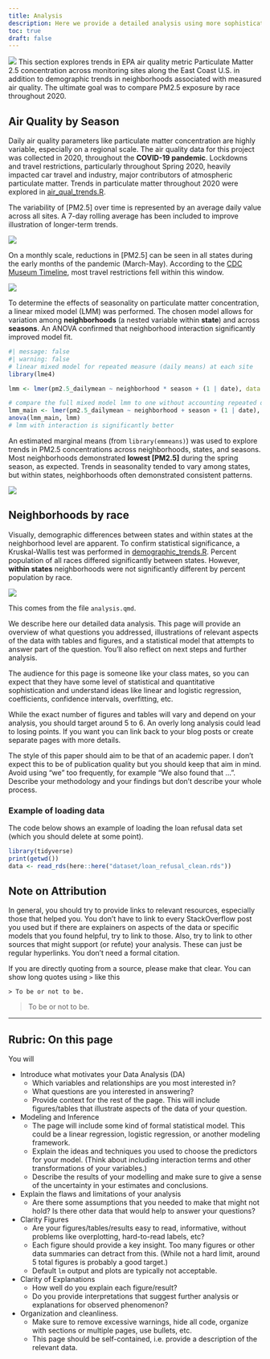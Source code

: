 ```yaml
---
title: Analysis
description: Here we provide a detailed analysis using more sophisticated statistics techniques.
toc: true
draft: false
---
```


![](images/clean_skies.jpeg)
This section explores trends in EPA air quality metric Particulate Matter 2.5 concentration across monitoring sites along the East Coast U.S. in addition to demographic trends in neighborhoods associated with measured air quality. The ultimate goal was to compare PM2.5 exposure by race throughout 2020. 

## Air Quality by Season

Daily air quality parameters like particulate matter concentration are highly variable, especially on a regional scale. The air quality data for this project was collected in 2020, throughout the **COVID-19 pandemic**. Lockdowns and travel restrictions, particularly throughout Spring 2020, heavily impacted car travel and industry, major contributors of atmospheric particulate matter. Trends in particulate matter throughout 2020 were explored in [air_qual_trends.R](here:here(/scripts/air_qual_trends.R)).

The variability of [PM2.5] over time is represented by an average daily value across all sites. A 7-day rolling average has been included to improve illustration of longer-term trends.

![](images/daily_pm_roll.png)

On a monthly scale, reductions in [PM2.5] can be seen in all states during the early months of the pandemic (March-May). According to the [CDC Museum Timeline](https://www.cdc.gov/museum/timeline/covid19.html), most travel restrictions fell within this window.

![](images/month_pm_boxplot.png)

To determine the effects of seasonality on particulate matter concentration, a linear mixed model (LMM) was performed. The chosen model allows for variation among **neighborhoods** (a nested variable within **state**) and across **seasons**. An ANOVA confirmed that neighborhood interaction significantly improved model fit.

```r
#| message: false
#| warning: false
# linear mixed model for repeated measure (daily means) at each site
library(lme4)

lmm <- lmer(pm2.5_dailymean ~ neighborhood * season + (1 | date), data = seasonality) # with interaction

# compare the full mixed model lmm to one without accounting repeated daily
lmm_main <- lmer(pm2.5_dailymean ~ neighborhood + season + (1 | date), data = seasonality) # no interaction
anova(lmm_main, lmm)
# lmm with interaction is significantly better

```

An estimated marginal means (from `library(emmeans)`) was used to explore trends in PM2.5 concentrations across neighborhoods, states, and seasons. Most neighborhoods demonstrated **lowest [PM2.5]** during the spring season, as expected. Trends in seasonality tended to vary among states, but within states, neighborhoods often demonstrated consistent patterns. 

![](images/neighborhood_emmeans.png)

## Neighborhoods by race

Visually, demographic differences between states and within states at the neighborhood level are apparent. To confirm statistical significance, a Kruskal-Wallis test was performed in [demographic_trends.R](here:here(/scripts/demographic_trends.R)). Percent population of all races differed significantly between states. However, **within states** neighborhoods were not significantly different by percent population by race.

![](images/site_demographics.png)





This comes from the file `analysis.qmd`.

We describe here our detailed data analysis. This page will provide an overview of what questions you addressed, illustrations of relevant aspects of the data with tables and figures, and a statistical model that attempts to answer part of the question. You'll also reflect on next steps and further analysis.

The audience for this page is someone like your class mates, so you can expect that they have some level of statistical and quantitative sophistication and understand ideas like linear and logistic regression, coefficients, confidence intervals, overfitting, etc. 

While the exact number of figures and tables will vary and depend on your analysis, you should target around 5 to 6. An overly long analysis could lead to losing points.
If you want you can link back to your blog posts or create separate pages with more details.

The style of this paper should aim to be that of an academic paper. 
I don't expect this to be of publication quality but you should keep that aim in mind.
Avoid using "we" too frequently, for example "We also found that ...". Describe your methodology and your findings but don't describe your whole process.

### Example of loading data

The code below shows an example of loading the loan refusal data set (which you should delete at some point).

```r
library(tidyverse)
print(getwd())
data <- read_rds(here::here("dataset/loan_refusal_clean.rds"))
```

## Note on Attribution

In general, you should try to provide links to relevant resources, especially those that helped you. You don't have to link to every StackOverflow post you used but if there are explainers on aspects of the data or specific models that you found helpful, try to link to those. Also, try to link to other sources that might support (or refute) your analysis. These can just be regular hyperlinks. You don't need a formal citation.

If you are directly quoting from a source, please make that clear. You can show long quotes using `>` like this

```         
> To be or not to be.
```

> To be or not to be.

------------------------------------------------------------------------

## Rubric: On this page

You will

-   Introduce what motivates your Data Analysis (DA)
    -   Which variables and relationships are you most interested in?
    -   What questions are you interested in answering?
    -   Provide context for the rest of the page. This will include figures/tables that illustrate aspects of the data of your question.
-   Modeling and Inference
    -   The page will include some kind of formal statistical model. This could be a linear regression, logistic regression, or another modeling framework.
    -   Explain the ideas and techniques you used to choose the predictors for your model. (Think about including interaction terms and other transformations of your variables.)
    -   Describe the results of your modelling and make sure to give a sense of the uncertainty in your estimates and conclusions.
-   Explain the flaws and limitations of your analysis
    -   Are there some assumptions that you needed to make that might not hold? Is there other data that would help to answer your questions?
-   Clarity Figures
    -   Are your figures/tables/results easy to read, informative, without problems like overplotting, hard-to-read labels, etc?
    -   Each figure should provide a key insight. Too many figures or other data summaries can detract from this. (While not a hard limit, around 5 total figures is probably a good target.)
    -   Default `lm` output and plots are typically not acceptable.
-   Clarity of Explanations
    -   How well do you explain each figure/result?
    -   Do you provide interpretations that suggest further analysis or explanations for observed phenomenon?
-   Organization and cleanliness.
    -   Make sure to remove excessive warnings, hide all code, organize with sections or multiple pages, use bullets, etc.
    -   This page should be self-contained, i.e. provide a description of the relevant data.
